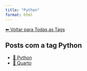 ```yaml
---
title: "Python"
format: html
---
```


[⬅ Voltar para Todas as Tags](../tags.qmd)

## Posts com a tag **Python**

- [🐍 Python](/posts/programacao/python/index.html)
- [📄 Quarto](/posts/programacao/quarto/index.html)
